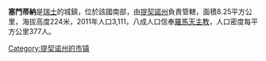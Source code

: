 '''塞門蒂納'''是[[瑞士|瑞士]]的城鎮，位於該國南部，由[[提契諾州|提契諾州]]負責管轄，面積8.25平方公里，海拔高度224米，2011年人口3,111，八成人口信奉[[羅馬天主教|羅馬天主教]]，人口密度每平方公里377人。

{{Authority control}}
{{Switzerland-geo-stub}}
[[Category:提契诺州的市镇|Category:提契诺州的市镇]]